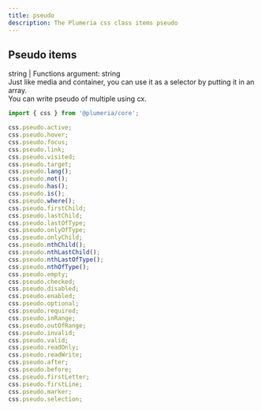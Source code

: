 ```yaml
---
title: pseudo
description: The Plumeria css class items pseudo
---
```


## Pseudo items

string | Functions argument: string  
Just like media and container, you can use it as a selector by putting it in an array.  
You can write pseudo of multiple using cx.

```ts title="TypeScript"
import { css } from '@plumeria/core';

css.pseudo.active;
css.pseudo.hover;
css.pseudo.focus;
css.pseudo.link;
css.pseudo.visited;
css.pseudo.target;
css.pseudo.lang();
css.pseudo.not();
css.pseudo.has();
css.pseudo.is();
css.pseudo.where();
css.pseudo.firstChild;
css.pseudo.lastChild;
css.pseudo.lastOfType;
css.pseudo.onlyOfType;
css.pseudo.onlyChild;
css.pseudo.nthChild();
css.pseudo.nthLastChild();
css.pseudo.nthLastOfType();
css.pseudo.nthOfType();
css.pseudo.empty;
css.pseudo.checked;
css.pseudo.disabled;
css.pseudo.enabled;
css.pseudo.optional;
css.pseudo.required;
css.pseudo.inRange;
css.pseudo.outOfRange;
css.pseudo.invalid;
css.pseudo.valid;
css.pseudo.readOnly;
css.pseudo.readWrite;
css.pseudo.after;
css.pseudo.before;
css.pseudo.firstLetter;
css.pseudo.firstLine;
css.pseudo.marker;
css.pseudo.selection;
```
<Cards>
  <Card title="See more about @plumeria/collection package" href="/docs/reference/collection" />
</Cards>
